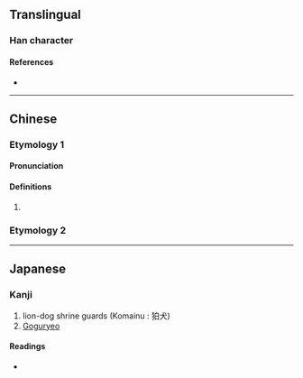 {{character info/new}}
==Translingual==

===Han character===
{{Han char|rn=94|rad=犬|as=05|sn=8|four=|canj=KHHA|ids=⿰犭白}}

====References====
* {{Han ref|kx=0709.160|dkj=20349|dj=1122.040|hdz=21340.130|uh=72DB|ud=29403}}

----

==Chinese==

===Etymology 1===
{{zh-forms}}

====Pronunciation====
{{zh-pron
|m=pò
|cat=
}}

====Definitions====
{{zh-hanzi}}

# {{rfdef|zh}}

===Etymology 2===
{{zh-see|貊|v}}

----

==Japanese==

===Kanji===
{{ja-kanji|grade=|rs=犬05}}

# lion-dog shrine guards (Komainu : 狛犬)
# [[Goguryeo]]

====Readings====
* {{ja-readings
|goon=はく
|kanon=はく
|kun=こま
}}
